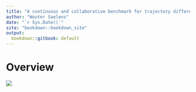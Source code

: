 ```yaml
--- 
title: "A continuous and collaborative benchmark for trajectory differential expression methods"
author: "Wouter Saelens"
date: "`r Sys.Date()`"
site: "bookdown::bookdown_site"
output:
  bookdown::gitbook: default
---
```


# Overview

![](figures/logo.png)